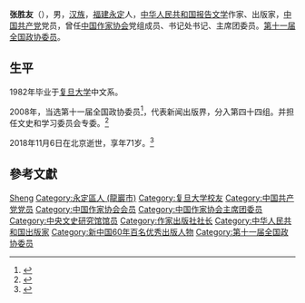 '''张胜友'''（{{bd|1948年|9月10日|2018年|11月6日|catIdx=Zhang}}），男，[[汉族|汉族]]，[[福建|福建]][[永定县|永定]]人，[[中华人民共和国|中华人民共和国]][[报告文学|报告文学]]作家、出版家，[[中国共产党|中国共产党]]党员，曾任[[中国作家协会|中国作家协会]]党组成员、书记处书记、主席团委员。[[第十一届全国政协委员|第十一届全国政协委员]]。

== 生平 ==
1982年毕业于[[复旦大学|复旦大学]]中文系。

2008年，当选第十一届全国政协委员<ref>{{cite news|title=第十一届全国政协委员名单|url=http://www.indaa.com.cn/zt/2009qglh/zxzs/200903/t20090303_127573.html|accessdate=2013-04-09|newspaper=新华社北京1月25日电 中国人民政治协商会议第十一届全国委员会委员名单(共2237人，2008年1月25日政协第十届全国委员会常务委员会第二十次会议通过)|date=2008年1月25日|deadurl=yes|archiveurl=https://web.archive.org/web/20130928014403/http://www.indaa.com.cn/zt/2009qglh/zxzs/200903/t20090303_127573.html|archivedate=2013年9月28日|df=}}</ref>，代表新闻出版界，分入第四十四组。并担任文史和学习委员会专委。<ref>{{cite news|title=全国政协信息-张胜友|url=http://www.cppcc.gov.cn/CMS/wylibary/showJcwyxtInfoWylibary.action?tabJcwyxt.guid=11W0015130&wytype=wjwy|accessdate=2013-04-11|newspaper=全国政协委员会|archive-date=2018-11-07|archive-url=https://web.archive.org/web/20181107105633/http://www.cppcc.gov.cn/CMS/wylibary/showJcwyxtInfoWylibary.action?tabJcwyxt.guid=11W0015130&wytype=wjwy|dead-url=no}}</ref>

2018年11月6日在北京逝世，享年71岁。<ref>{{Cite web|url=http://cpc.people.com.cn/n1/2018/1107/c87393-30386665.html|title=张胜友逝世--新闻报道-人民网|accessdate=2018-11-07|last=104728|work=cpc.people.com.cn|archive-date=2018-11-07|archive-url=https://web.archive.org/web/20181107104104/http://cpc.people.com.cn/n1/2018/1107/c87393-30386665.html|dead-url=no}}</ref>

== 參考文獻 ==
{{reflist}}

{{中国政治人物小作品}}
{{中央文史研究馆馆员}}
{{Navboxes 
| title  = 张胜友在[[中国作家协会|中国作家协会]]的职务
| list1  =
{{中国作家协会第六届全国委员会}}
{{中国作家协会第七届全国委员会}}
{{中国作家协会第八届全国委员会}}
{{中国作家协会第九届全国委员会}}
}}

{{Authority control}}
{{DEFAULTSORT:Zhang张}}
[[Category:张姓|Sheng]]
[[Category:永定區人_(龍巖市)|Category:永定區人 (龍巖市)]]
[[Category:复旦大学校友|Category:复旦大学校友]]
[[Category:中国共产党党员|Category:中国共产党党员]]
[[Category:中国作家协会会员|Category:中国作家协会会员]]
[[Category:中国作家协会主席团委员|Category:中国作家协会主席团委员]]
[[Category:中央文史研究馆馆员|Category:中央文史研究馆馆员]]
[[Category:作家出版社社长|Category:作家出版社社长]]
[[Category:中华人民共和国出版家|Category:中华人民共和国出版家]]
[[Category:新中国60年百名优秀出版人物|Category:新中国60年百名优秀出版人物]]
[[Category:第十一届全国政协委员|Category:第十一届全国政协委员]]